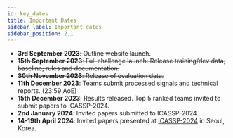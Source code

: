 ```yaml
---
id: key_dates
title: Important Dates
sidebar_label: Important dates
sidebar_position: 2.1
---
```


- ~~**3rd September 2023**: Outline website launch.~~
- ~~**15th September 2023**: Full challenge launch: Release training/dev data; baseline; rules and documentation.~~
- ~~**30th November 2023**: Release of evaluation data.~~
- **11th December 2023**: Teams submit processed signals and technical reports. (23:59 AoE)
- **15th December 2023**: Results released. Top 5 ranked teams invited to submit papers to ICASSP-2024.
- **2nd January 2024**: Invited papers submitted to ICASSP-2024.
- **14-19th April 2024**: Invited papers presented at [ICASSP-2024](https://2024.ieeeicassp.org/) in Seoul, Korea.
